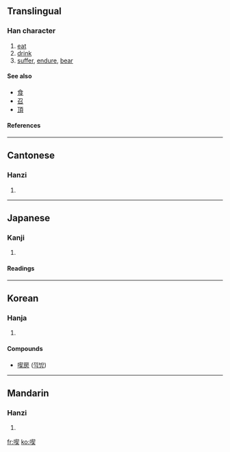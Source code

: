 {{see|吃}}

==Translingual==

===Han character===
{{Han char|rn=30|rad=口|as=09|sn=12|four=6703<sub>4</sub>|canj=口手竹大 (RQHK)}}

# [[eat]]
# [[drink]]
# [[suffer]], [[endure]], [[bear]]

====See also====
*[[食]]
*[[召]]
*[[頂]]

====References====
{{Han ref|kx=0200.190|dkj=03987|dj=0422.030|hdz=10648.070|uh=55AB|ud=21931|bh=B3F0|bd=46064}}

----

==Cantonese==
===Hanzi===
{{yue-hanzi|jyut=|y=hek3}}
# {{defn|Cantonese}}
----
==Japanese==
===Kanji===
{{ja-kanji|grade=c|rs=口09}}
# {{defn|Japanese}} 
====Readings====
{{ja-readings|on=[[きつ]] (kitsu), [[けき]] (keki)|kun=[[くう]] (kuu), [[のむ]] (nomu)}}
----
==Korean==
===Hanja===
{{ko-hanja|hangeul=끽|rv=kkik|mr=kkik|y=kkik}}
# {{defn|Korean}}
====Compounds====
* [[喫房]] ([[끽방]])
----

==Mandarin==
===Hanzi===
{{cmn-hanzi|pin=[[chī]] (chi1), [[jī]] (ji1)|wg=ch'ih<sup>1</sup>, chi<sup>1</sup>}}
# {{defn|Mandarin}}

[[fr:喫]]
[[ko:喫]]